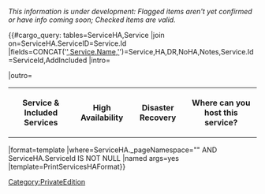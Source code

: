 ''This information is under development: Flagged {{SuperscriptFlag}} items aren't yet confirmed or have info coming soon; Checked {{SuperscriptCheck}} items are valid.''

{{#cargo_query:
tables=ServiceHA,Service
|join on=ServiceHA.ServiceID=Service.Id
|fields=CONCAT('[[',ServiceHA._pageName,'|',Service.Name,']]')=Service,HA,DR,NoHA,Notes,Service.Id=ServiceId,AddIncluded
|intro=<table class="sortable"><tr><th>Service & Included Services</th><th>High Availability</th><th>Disaster Recovery</th><th>Where can you host this service?</th></tr>
|outro=</table>
|format=template
|where=ServiceHA._pageNamespace="{{NAMESPACENUMBER}}" AND ServiceHA.ServiceId IS NOT NULL
|named args=yes
|template=PrintServicesHAFormat}}<noinclude>[[Category:PrivateEdition]]</noinclude>